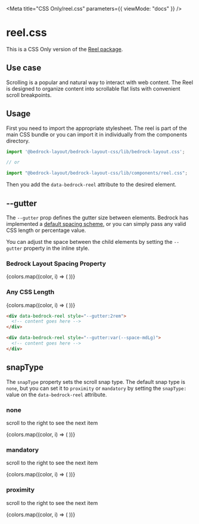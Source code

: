 

<Meta title="CSS Only/reel.css" parameters={{ viewMode: "docs" }} />

# reel.css

This is a CSS Only version of the [Reel package](/?path=/docs/components-reel--api).

## Use case

Scrolling is a popular and natural way to interact with web content. The Reel is
designed to organize content into scrollable flat lists with convenient scroll breakpoints.

## Usage

First you need to import the appropriate stylesheet. The reel is part of the main CSS bundle or you can import it in individually from the components directory.

```javascript
import '@bedrock-layout/bedrock-layout-css/lib/bedrock-layout.css';

// or

import "@bedrock-layout/bedrock-layout-css/lib/components/reel.css";
```

Then you add the `data-bedrock-reel` attribute to the desired element.

## --gutter

The `--gutter` prop defines the gutter size between elements. Bedrock has implemented a [default spacing scheme](css-only-components-spacing-properties-css--page), or you can simply pass any valid CSS length or percentage value.

You can adjust the space between the child elements by setting the `--gutter` property in the inline style.

<Canvas withSource="open">
  <Story name="--gutter">
    <h3>Bedrock Layout Spacing Property</h3>
    <div data-bedrock-reel style={{ "--gutter": "var(--space-md)" }}>
      {colors.map((color, i) => (
        <Box key={i} color={color} />
      ))}
    </div>
    <h3>Any CSS Length</h3>
    <div data-bedrock-reel style={{ "--gutter": "2rem" }}>
      {colors.map((color, i) => (
        <Box key={i} color={color} />
      ))}
    </div>
  </Story>
</Canvas>

```html
<div data-bedrock-reel style="--gutter:2rem">
  <!-- content goes here -->
</div>

<div data-bedrock-reel style="--gutter:var(--space-mdLg)">
  <!-- content goes here -->
</div>
```

## snapType

The `snapType` property sets the scroll snap type. The default snap type is `none`, but you can set it to `proximity` or `mandatory` by setting the `snapType:` value on the `data-bedrock-reel` attribute.

<Canvas withSource="open">
  <Story name="snapType">
    <h3>none</h3>
    <p>scroll to the right to see the next item</p>
    <div
      data-bedrock-reel="snapType:none"
      style={{ "--gutter": "var(--space-md)" }}
    >
      {colors.map((color, i) => (
        <Box key={i} color={color} style={{ minWidth: "100%" }} />
      ))}
    </div>
    <h3>mandatory</h3>
    <p>scroll to the right to see the next item</p>
    <div
      data-bedrock-reel="snapType:mandatory"
      style={{ "--gutter": "var(--space-md)" }}
    >
      {colors.map((color, i) => (
        <Box key={i} color={color} style={{ minWidth: "100%" }} />
      ))}
    </div>
    <h3>proximity</h3>
    <p>scroll to the right to see the next item</p>
    <div
      data-bedrock-reel="snapType:proximity"
      style={{ "--gutter": "var(--space-md)" }}
    >
      {colors.map((color, i) => (
        <Box key={i} color={color} style={{ minWidth: "100%" }} />
      ))}
    </div>
  </Story>
</Canvas>
